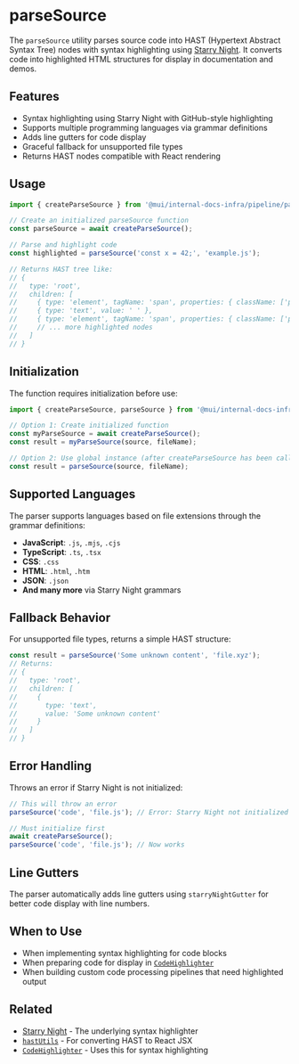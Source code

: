 # parseSource

The `parseSource` utility parses source code into HAST (Hypertext Abstract Syntax Tree) nodes with syntax highlighting using [Starry Night](https://github.com/wooorm/starry-night). It converts code into highlighted HTML structures for display in documentation and demos.

## Features
- Syntax highlighting using Starry Night with GitHub-style highlighting
- Supports multiple programming languages via grammar definitions
- Adds line gutters for code display
- Graceful fallback for unsupported file types
- Returns HAST nodes compatible with React rendering

## Usage

```ts
import { createParseSource } from '@mui/internal-docs-infra/pipeline/parseSource';

// Create an initialized parseSource function
const parseSource = await createParseSource();

// Parse and highlight code
const highlighted = parseSource('const x = 42;', 'example.js');

// Returns HAST tree like:
// {
//   type: 'root',
//   children: [
//     { type: 'element', tagName: 'span', properties: { className: ['pl-k'] }, children: [{ type: 'text', value: 'const' }] },
//     { type: 'text', value: ' ' },
//     { type: 'element', tagName: 'span', properties: { className: ['pl-s1'] }, children: [{ type: 'text', value: 'x' }] },
//     // ... more highlighted nodes
//   ]
// }
```

## Initialization

The function requires initialization before use:

```ts
import { createParseSource, parseSource } from '@mui/internal-docs-infra/pipeline/parseSource';

// Option 1: Create initialized function
const myParseSource = await createParseSource();
const result = myParseSource(source, fileName);

// Option 2: Use global instance (after createParseSource has been called)
const result = parseSource(source, fileName);
```

## Supported Languages

The parser supports languages based on file extensions through the grammar definitions:

- **JavaScript**: `.js`, `.mjs`, `.cjs`
- **TypeScript**: `.ts`, `.tsx`
- **CSS**: `.css`
- **HTML**: `.html`, `.htm`
- **JSON**: `.json`
- **And many more** via Starry Night grammars

## Fallback Behavior

For unsupported file types, returns a simple HAST structure:

```ts
const result = parseSource('Some unknown content', 'file.xyz');
// Returns:
// {
//   type: 'root',
//   children: [
//     {
//       type: 'text',
//       value: 'Some unknown content'
//     }
//   ]
// }
```

## Error Handling

Throws an error if Starry Night is not initialized:

```ts
// This will throw an error
parseSource('code', 'file.js'); // Error: Starry Night not initialized

// Must initialize first
await createParseSource();
parseSource('code', 'file.js'); // Now works
```

## Line Gutters

The parser automatically adds line gutters using `starryNightGutter` for better code display with line numbers.

## When to Use
- When implementing syntax highlighting for code blocks
- When preparing code for display in [`CodeHighlighter`](../../components/code-highlighter/page.mdx)
- When building custom code processing pipelines that need highlighted output

## Related
- [Starry Night](https://github.com/wooorm/starry-night) - The underlying syntax highlighter
- [`hastUtils`](../hast-utils/page.mdx) - For converting HAST to React JSX
- [`CodeHighlighter`](../../components/code-highlighter/page.mdx) - Uses this for syntax highlighting
